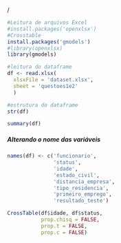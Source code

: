 /

```r
#Leitura de arquivos Excel
#install.packages('openxlsx') 
#Crosstable
install.packages('gmodels') 
#library(openxlsx)
library(gmodels)
```

```r
#leitura do dataframe
df <- read.xlsx(
  xlsxFile = 'dataset.xlsx',
  sheet = 'questoes1e2'
  )
```

```r
#estrutura do dataframe
str(df)
```

```r
summary(df)
```

##### Alterando o nome das variáveis

```r
names(df) <- c('funcionario',
               'status',
               'idade',
               'estado_civil',
               'distancia_empresa',
               'tipo_residencia',
               'primeiro_emprego',
               'resultado_teste')
```

```r
CrossTable(df$idade, df$status,
           prop.chisq = FALSE,
           prop.t = FALSE,
           prop.c = FALSE)
```
